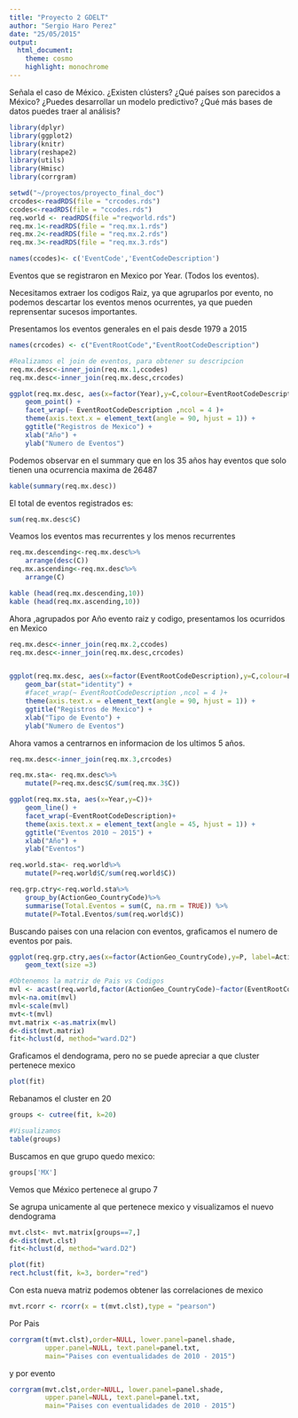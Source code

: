 ```yaml
---
title: "Proyecto 2 GDELT"
author: "Sergio Haro Perez"
date: "25/05/2015"
output:
  html_document:
    theme: cosmo
    highlight: monochrome
---
```


Señala el caso de México.
¿Existen clústers?
¿Qué países son parecidos a México?
¿Puedes desarrollar un modelo predictivo?
¿Qué más bases de datos puedes traer al análisis?

```r
library(dplyr)
library(ggplot2)
library(knitr)
library(reshape2)
library(utils)
library(Hmisc)
library(corrgram)

setwd("~/proyectos/proyecto_final_doc")
crcodes<-readRDS(file = "crcodes.rds")
ccodes<-readRDS(file = "ccodes.rds")
req.world <- readRDS(file ="reqworld.rds")
req.mx.1<-readRDS(file = "req.mx.1.rds")
req.mx.2<-readRDS(file = "req.mx.2.rds")
req.mx.3<-readRDS(file = "req.mx.3.rds")

names(ccodes)<- c('EventCode','EventCodeDescription')
```

Eventos que se registraron  en Mexico por Year. (Todos los eventos).

Necesitamos extraer los codigos Raiz, ya que agruparlos por evento, no podemos descartar los eventos menos ocurrentes, ya que pueden reprensentar sucesos importantes.

Presentamos los eventos generales en el pais desde 1979 a 2015

```r
names(crcodes) <- c("EventRootCode","EventRootCodeDescription")

#Realizamos el join de eventos, para obtener su descripcion
req.mx.desc<-inner_join(req.mx.1,ccodes)
req.mx.desc<-inner_join(req.mx.desc,crcodes)
```



```r
ggplot(req.mx.desc, aes(x=factor(Year),y=C,colour=EventRootCodeDescription))  +
    geom_point() +
    facet_wrap(~ EventRootCodeDescription ,ncol = 4 )+
    theme(axis.text.x = element_text(angle = 90, hjust = 1)) +
    ggtitle("Registros de Mexico") +
    xlab("Año") +
    ylab("Numero de Eventos")
```

Podemos observar en el summary que en los 35 años hay eventos que solo tienen una ocurrencia maxima de 26487

```r
kable(summary(req.mx.desc))
```

El total de eventos registrados es:

```r
sum(req.mx.desc$C)
```

Veamos los eventos mas recurrentes y los menos recurrentes

```r
req.mx.descending<-req.mx.desc%>%
    arrange(desc(C))
req.mx.ascending<-req.mx.desc%>%
    arrange(C)
```

```r
kable (head(req.mx.descending,10))
kable (head(req.mx.ascending,10))
```

Ahora ,agrupados por Año evento raiz y codigo, presentamos los ocurridos en Mexico

```r

req.mx.desc<-inner_join(req.mx.2,ccodes)
req.mx.desc<-inner_join(req.mx.desc,crcodes)


ggplot(req.mx.desc, aes(x=factor(EventRootCodeDescription),y=C,colour=EventRootCodeDescription))  +
    geom_bar(stat="identity") +
    #facet_wrap(~ EventRootCodeDescription ,ncol = 4 )+
    theme(axis.text.x = element_text(angle = 90, hjust = 1)) +
    ggtitle("Registros de Mexico") +
    xlab("Tipo de Evento") +
    ylab("Numero de Eventos")
```

Ahora vamos a centrarnos en informacion de los ultimos 5 años.

```r
req.mx.desc<-inner_join(req.mx.3,crcodes)

req.mx.sta<- req.mx.desc%>%
    mutate(P=req.mx.desc$C/sum(req.mx.3$C))

ggplot(req.mx.sta, aes(x=Year,y=C))+
    geom_line() +
    facet_wrap(~EventRootCodeDescription)+
    theme(axis.text.x = element_text(angle = 45, hjust = 1)) +
    ggtitle("Eventos 2010 ~ 2015") +
    xlab("Año") +
    ylab("Eventos")
```

```r

req.world.sta<- req.world%>%
    mutate(P=req.world$C/sum(req.world$C))

req.grp.ctry<-req.world.sta%>%
    group_by(ActionGeo_CountryCode)%>%
    summarise(Total.Eventos = sum(C, na.rm = TRUE)) %>%
    mutate(P=Total.Eventos/sum(req.world$C))
```    

Buscando paises con una relacion con eventos, graficamos el numero de eventos por pais. 

```r
ggplot(req.grp.ctry,aes(x=factor(ActionGeo_CountryCode),y=P, label=ActionGeo_CountryCode))+ 
    geom_text(size =3)
```

```r

#Obtenemos la matriz de Pais vs Codigos
mvl <- acast(req.world,factor(ActionGeo_CountryCode)~factor(EventRootCode),value.var = "C" )
mvl<-na.omit(mvl)
mvl<-scale(mvl)
mvt<-t(mvl)
mvt.matrix <-as.matrix(mvl)
d<-dist(mvt.matrix)
fit<-hclust(d, method="ward.D2")
```

Graficamos el dendograma, pero no se puede apreciar a que cluster pertenece mexico

```r
plot(fit)
```

Rebanamos el cluster en 20
```r
groups <- cutree(fit, k=20) 
```

```r
#Visualizamos 
table(groups)
```

Buscamos en que grupo quedo mexico:
```r
groups['MX']
```

Vemos que México pertenece al grupo 7

Se agrupa unicamente al que pertenece mexico y visualizamos el nuevo dendograma
```r
mvt.clst<- mvt.matrix[groups==7,]
d<-dist(mvt.clst)
fit<-hclust(d, method="ward.D2")
```

```r
plot(fit)
rect.hclust(fit, k=3, border="red")
```

Con esta nueva matriz podemos obtener las correlaciones de mexico 

```r
mvt.rcorr <- rcorr(x = t(mvt.clst),type = "pearson")
```

Por Pais

```r
corrgram(t(mvt.clst),order=NULL, lower.panel=panel.shade,
         upper.panel=NULL, text.panel=panel.txt,
         main="Paises con eventualidades de 2010 - 2015")
```

y por evento

```r
corrgram(mvt.clst,order=NULL, lower.panel=panel.shade,
         upper.panel=NULL, text.panel=panel.txt,
         main="Paises con eventualidades de 2010 - 2015")
```